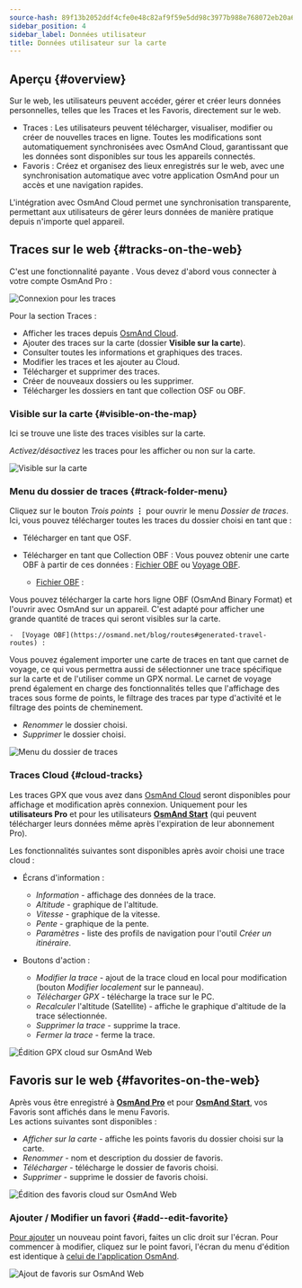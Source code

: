 ```yaml
---
source-hash: 89f13b2052ddf4cfe0e48c82af9f59e5dd98c3977b988e768072eb20a6ad2a59
sidebar_position: 4
sidebar_label: Données utilisateur
title: Données utilisateur sur la carte
---
```



<InfoIncompleteArticle/>

## Aperçu {#overview}

Sur le web, les utilisateurs peuvent accéder, gérer et créer leurs données personnelles, telles que les Traces et les Favoris, directement sur le web.

- Traces : Les utilisateurs peuvent télécharger, visualiser, modifier ou créer de nouvelles traces en ligne. Toutes les modifications sont automatiquement synchronisées avec OsmAnd Cloud, garantissant que les données sont disponibles sur tous les appareils connectés.
- Favoris : Créez et organisez des lieux enregistrés sur le web, avec une synchronisation automatique avec votre application OsmAnd pour un accès et une navigation rapides.

L'intégration avec OsmAnd Cloud permet une synchronisation transparente, permettant aux utilisateurs de gérer leurs données de manière pratique depuis n'importe quel appareil.

## Traces sur le web {#tracks-on-the-web}

C'est une fonctionnalité payante <ProFeature/>. Vous devez d'abord vous connecter à votre compte OsmAnd Pro :

![Connexion pour les traces](@site/static/img/web/track_loggin.png)

Pour la section Traces :

- Afficher les traces depuis [OsmAnd Cloud](#cloud-tracks).
- Ajouter des traces sur la carte (dossier **Visible sur la carte**).
- Consulter toutes les informations et graphiques des traces.
- Modifier les traces et les ajouter au Cloud.
- Télécharger et supprimer des traces.
- Créer de nouveaux dossiers ou les supprimer.
- Télécharger les dossiers en tant que collection OSF ou OBF.


### Visible sur la carte {#visible-on-the-map}

Ici se trouve une liste des traces visibles sur la carte.

_Activez/désactivez_ les traces pour les afficher ou non sur la carte.

![Visible sur la carte](@site/static/img/web/visible.png)


### Menu du dossier de traces {#track-folder-menu}

Cliquez sur le bouton *Trois points* **⋮** pour ouvrir le menu *Dossier de traces*. Ici, vous pouvez télécharger toutes les traces du dossier choisi en tant que :

 - Télécharger en tant que OSF.
 - Télécharger en tant que Collection OBF :
  Vous pouvez obtenir une carte OBF à partir de ces données : [Fichier OBF](https://osmand.net/docs/technical/osmand-file-formats/osmand-obf/) ou [Voyage OBF](https://osmand.net/blog/routes#generated-travel-routes).

    -  [Fichier OBF](https://osmand.net/docs/technical/osmand-file-formats/osmand-obf/) :

  Vous pouvez télécharger la carte hors ligne OBF (OsmAnd Binary Format) et l'ouvrir avec OsmAnd sur un appareil. C'est adapté pour afficher une grande quantité de traces qui seront visibles sur la carte.

    -  [Voyage OBF](https://osmand.net/blog/routes#generated-travel-routes) :

  Vous pouvez également importer une carte de traces en tant que carnet de voyage, ce qui vous permettra aussi de sélectionner une trace spécifique sur la carte et de l'utiliser comme un GPX normal. Le carnet de voyage prend également en charge des fonctionnalités telles que l'affichage des traces sous forme de points, le filtrage des traces par type d'activité et le filtrage des points de cheminement.

- _Renommer_ le dossier choisi.
- _Supprimer_ le dossier choisi.

![Menu du dossier de traces](@site/static/img/web/collection.png)


### Traces Cloud {#cloud-tracks}

Les traces GPX que vous avez dans [OsmAnd Cloud](../personal/osmand-cloud.md) seront disponibles pour affichage et modification après connexion. Uniquement pour les **utilisateurs Pro** <ProFeature/> et pour les utilisateurs [**OsmAnd Start**](../personal/osmand-cloud.md#osmand-start) (qui peuvent télécharger leurs données même après l'expiration de leur abonnement Pro).

Les fonctionnalités suivantes sont disponibles après avoir choisi une trace cloud :

- Écrans d'information :
  - *Information* - affichage des données de la trace.
  - *Altitude* - graphique de l'altitude.
  - *Vitesse* - graphique de la vitesse.
  - *Pente* - graphique de la pente.
  - *Paramètres* - liste des profils de navigation pour l'outil *Créer un itinéraire*.  

- Boutons d'action :
  - *Modifier la trace* - ajout de la trace cloud en local pour modification (bouton *Modifier localement* sur le panneau).
  - *Télécharger GPX* - télécharge la trace sur le PC.
  - *Recalculer* l'altitude (Satellite) - affiche le graphique d'altitude de la trace sélectionnée.
  - *Supprimer la trace* - supprime la trace.
  - *Fermer la trace* - ferme la trace.

![Édition GPX cloud sur OsmAnd Web](@site/static/img/web/cloud_track.png)



## Favoris sur le web {#favorites-on-the-web}

Après vous être enregistré à [**OsmAnd Pro**](../personal/osmand-cloud.md#login) et pour [**OsmAnd Start**](../personal/osmand-cloud.md#osmand-start), vos Favoris sont affichés dans le menu Favoris.  
Les actions suivantes sont disponibles :

- *Afficher sur la carte* - affiche les points favoris du dossier choisi sur la carte.
- *Renommer* - nom et description du dossier de favoris.
- *Télécharger* - télécharge le dossier de favoris choisi.
- *Supprimer* - supprime le dossier de favoris choisi.

![Édition des favoris cloud sur OsmAnd Web](@site/static/img/web/favorites.png)

### Ajouter / Modifier un favori {#add--edit-favorite}

[Pour ajouter](../personal/favorites.md#manage-favorites) un nouveau point favori, faites un clic droit sur l'écran. Pour commencer à modifier, cliquez sur le point favori, l'écran du menu d'édition est identique à [celui de l'application OsmAnd](../personal/favorites.md#create).  

![Ajout de favoris sur OsmAnd Web](@site/static/img/web/web_favorites_add.png)